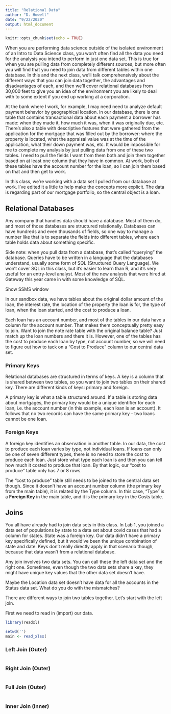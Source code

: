 ```yaml
---
title: "Relational Data"
author: "D. Howell"
date: "9/22/2020"
output: html_document
---
```


```r
knitr::opts_chunk$set(echo = TRUE)
```

When you are performing data science outside of the isolated environment of an Intro to Data Science class, you won't often find all the data you need for the analysis you intend to perform in just one data set. This is true for when you are pulling data from completely different sources, but more often you will find that you need to join data from different tables within one database. In this and the next class, we'll talk comprehensively about the different ways that you can join data together, the advantages and disadvantages of each, and then we'll cover relational databases from 30,000 feet to give you an idea of the environment you are likely to deal with to some extent if you end up working at a corporation. 

At the bank where I work, for example, I may need need to analyze default payment behavior by geographical location. In our database, there is one table that contains transactional data about each payment a borrower has made: when they made it, how much it was, when it was originally due, etc. There's also a table with descriptive features that were gathered from the application for the mortgage that was filled out by the borrower: where the property is located, what the appraisal value was at the time of the application, what their down payment was, etc. It would be impossible for me to complete my analysis by just pulling data from one of these two tables. I need to pull the fields I want from them both and join them together based on at least one column that they have in common. At work, both of these tables have the account number for the loan, so I can join them based on that and then get to work. 

In this class, we're working with a data set I pulled from our database at work. I've edited it a little to help make the concepts more explicit. The data is regarding part of our mortgage portfolio, so the central object is a loan. 

## Relational Databases
Any company that handles data should have a database. Most of them do, and most of those databases are structured relationally. Databases can have hundreds and even thousands of fields, so one way to manage a number like that is to separate the fields into different tables, where each table holds data about something specific.

Side note: when you pull data from a database, that's called "querying" the database. Queries have to be written in a language that the databases understand, usually some form of SQL (Structured Query Language). We won't cover SQL in this class, but it's easier to learn than R, and it's very useful for an entry-level analyst. Most of the new analysts that were hired at Gateway this year came in with some knowledge of SQL. 

Show SSMS window

In our sandbox data, we have tables about the original dollar amount of the loan, the interest rate, the location of the property the loan is for, the type of loan, when the loan started, and the cost to produce a loan. 

Each loan has an account number, and most of the tables in our data have a column for the account number. That makes them conceptually pretty easy to join. Want to join the note rate table with the original balance table? Just match up the loan numbers and there it is. However, one of the tables has the cost to produce each loan by type, not account number, so we will need to figure out how to tack on a "Cost to Produce" column to our central data set. 

### Primary Keys
Relational databases are structured in terms of keys. A key is a column that is shared between two tables, so you want to join two tables on their shared key. There are different kinds of keys: primary and foreign. 

A primary key is what a table structured around. If a table is storing data about mortgages, the primary key would be a unique identifier for each loan, i.e. the account number (in this example, each loan is an account). It follows that no two records can have the same primary key - two loans cannot be one loan. 

### Foreign Keys
A foreign key identifies an observation in another table. In our data, the cost to produce each loan varies by type, not individual loans. If loans can only be one of seven different types, there is no need to store the cost to produce each loan. Just store what type each loan is and then you can tell how much it costed to produce that loan. By that logic, our "cost to produce" table only has 7 or 8 rows. 

The "cost to produce" table still needs to be joined to the central data set though. Since it doesn't have an account number column (the primary key from the main table), it is related by the Type column. In this case, "Type" is a **Foreign Key** in the main table, and it is the primary key in the Costs table. 

## Joins
You all have already had to join data sets in this class. In Lab 1, you joined a data set of populations by state to a data set about covid cases that had a column for states. State was a foreign key. Our data didn't have a primary key specifically defined, but it would've been the unique combination of state and date. Keys don't really directly apply in that scenario though, because that data wasn't from a relational database. 

Any join involves two data sets. You can call these the left data set and the right one. Sometimes, even though the two data sets share a key, they might have unique key values that the other data set doesn't have. 

Maybe the Location data set doesn't have data for all the accounts in the Status data set. What do you do with the mismatches?

There are different ways to join two tables together. Let's start with the left join. 

First we need to read in (import) our data. 
```r
library(readxl)

setwd('')
main <- read_xlsx(

```

### Left Join (Outer)

```r

```

### Right Join (Outer)
```r

```

### Full Join (Outer)
```r

```

### Inner Join (Inner)
```r

```
